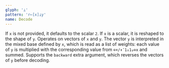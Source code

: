 ```yaml
---
glyph: '⊥'
pattern: 'r←[x]⊥y'
name: Decode
---
```


If `x` is not provided, it defaults to the scalar `2`. If `x` is a scalar, it is reshaped to the shape of `y`. Operates on vectors of `x` and `y`. The vector `y` is interpreted in the mixed base defined by `x`, which is read as a list of weights: each value of `y` is multiplied with the corresponding value from `⊖×/↟¯1↓1⍪⊖x` and summed. Supports the `backward` extra argument, which reverses the vectors of `y` before decoding.